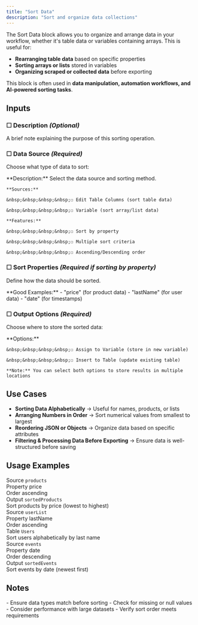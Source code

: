 ```yaml
---
title: "Sort Data"
description: "Sort and organize data collections"
---
```


The Sort Data block allows you to organize and arrange data in your workflow, whether it's table data or variables containing arrays. This is useful for:
- **Rearranging table data** based on specific properties
- **Sorting arrays or lists** stored in variables
- **Organizing scraped or collected data** before exporting

This block is often used in **data manipulation, automation workflows, and AI-powered sorting tasks**.

## Inputs

### ☐ Description *(Optional)*
A brief note explaining the purpose of this sorting operation.

### ☐ Data Source *(Required)*
Choose what type of data to sort:

<CardGroup cols={1}>
  <Card title="Sort Options">
    **Description:**
    Select the data source and sorting method.
    
    **Sources:**
    
    &nbsp;&nbsp;&nbsp;&nbsp;☐ Edit Table Columns (sort table data)
    
    &nbsp;&nbsp;&nbsp;&nbsp;☐ Variable (sort array/list data)
    
    **Features:**
    
    &nbsp;&nbsp;&nbsp;&nbsp;☐ Sort by property
    
    &nbsp;&nbsp;&nbsp;&nbsp;☐ Multiple sort criteria
    
    &nbsp;&nbsp;&nbsp;&nbsp;☐ Ascending/Descending order
  </Card>
</CardGroup>

### ☐ Sort Properties *(Required if sorting by property)*
Define how the data should be sorted.

<Note type="success">
  **Good Examples:**
  - "price" (for product data)
  - "lastName" (for user data)
  - "date" (for timestamps)
</Note>

### ☐ Output Options *(Required)*
Choose where to store the sorted data:

<CardGroup cols={1}>
  <Card title="Output Settings">
    **Options:**
    
    &nbsp;&nbsp;&nbsp;&nbsp;☐ Assign to Variable (store in new variable)
    
    &nbsp;&nbsp;&nbsp;&nbsp;☐ Insert to Table (update existing table)
    
    **Note:** You can select both options to store results in multiple locations
  </Card>
</CardGroup>

## Use Cases
- **Sorting Data Alphabetically** → Useful for names, products, or lists
- **Arranging Numbers in Order** → Sort numerical values from smallest to largest
- **Reordering JSON or Objects** → Organize data based on specific attributes
- **Filtering & Processing Data Before Exporting** → Ensure data is well-structured before saving

## Usage Examples

<CardGroup cols={1}>
  <Card title="1. Price Sorting" icon="dollar">
    <div className="flex flex-col space-y-2">
      <div className="flex items-center gap-2 text-sm">
        <span className="px-2 py-1 bg-purple-100 rounded-md">Source</span>
        <code className="text-green-600">products</code>
      </div>
      <div className="flex items-center gap-2 text-sm">
        <span className="px-2 py-1 bg-purple-100 rounded-md">Property</span>
        <span className="font-mono bg-slate-100 px-2 py-1 rounded">price</span>
      </div>
      <div className="flex items-center gap-2 text-sm">
        <span className="px-2 py-1 bg-purple-100 rounded-md">Order</span>
        <span className="font-mono bg-slate-100 px-2 py-1 rounded">ascending</span>
      </div>
      <div className="flex items-center gap-2 text-sm">
        <span className="px-2 py-1 bg-purple-100 rounded-md">Output</span>
        <code className="text-green-600">sortedProducts</code>
      </div>
    </div>
    <Note className="mt-2">Sort products by price (lowest to highest)</Note>
  </Card>

  <Card title="2. Name Sorting" icon="user">
    <div className="flex flex-col space-y-2">
      <div className="flex items-center gap-2 text-sm">
        <span className="px-2 py-1 bg-purple-100 rounded-md">Source</span>
        <code className="text-green-600">userList</code>
      </div>
      <div className="flex items-center gap-2 text-sm">
        <span className="px-2 py-1 bg-purple-100 rounded-md">Property</span>
        <span className="font-mono bg-slate-100 px-2 py-1 rounded">lastName</span>
      </div>
      <div className="flex items-center gap-2 text-sm">
        <span className="px-2 py-1 bg-purple-100 rounded-md">Order</span>
        <span className="font-mono bg-slate-100 px-2 py-1 rounded">ascending</span>
      </div>
      <div className="flex items-center gap-2 text-sm">
        <span className="px-2 py-1 bg-purple-100 rounded-md">Table</span>
        <code className="text-green-600">Users</code>
      </div>
    </div>
    <Note className="mt-2">Sort users alphabetically by last name</Note>
  </Card>

  <Card title="3. Date Sorting" icon="calendar">
    <div className="flex flex-col space-y-2">
      <div className="flex items-center gap-2 text-sm">
        <span className="px-2 py-1 bg-purple-100 rounded-md">Source</span>
        <code className="text-green-600">events</code>
      </div>
      <div className="flex items-center gap-2 text-sm">
        <span className="px-2 py-1 bg-purple-100 rounded-md">Property</span>
        <span className="font-mono bg-slate-100 px-2 py-1 rounded">date</span>
      </div>
      <div className="flex items-center gap-2 text-sm">
        <span className="px-2 py-1 bg-purple-100 rounded-md">Order</span>
        <span className="font-mono bg-slate-100 px-2 py-1 rounded">descending</span>
      </div>
      <div className="flex items-center gap-2 text-sm">
        <span className="px-2 py-1 bg-purple-100 rounded-md">Output</span>
        <code className="text-green-600">sortedEvents</code>
      </div>
    </div>
    <Note className="mt-2">Sort events by date (newest first)</Note>
  </Card>
</CardGroup>

## Notes
<Warning>
  - Ensure data types match before sorting
  - Check for missing or null values
  - Consider performance with large datasets
  - Verify sort order meets requirements
</Warning> 